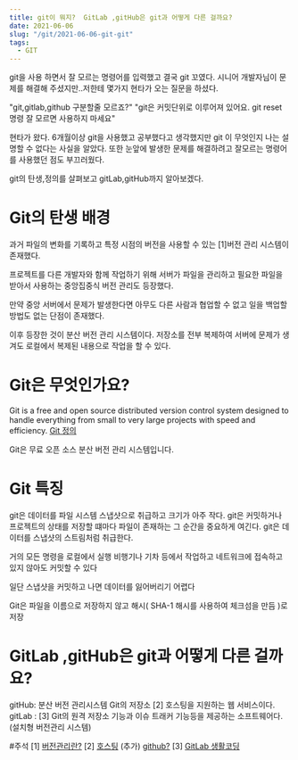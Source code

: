 ```yaml
---
title: git이 뭐지?  GitLab ,gitHub은 git과 어떻게 다른 걸까요?
date: 2021-06-06
slug: "/git/2021-06-06-git-git"
tags:
  - GIT
---
```


git을 사용 하면서 잘 모르는 명령어를 입력했고 결국 git 꼬였다.
시니어 개발자님이 문제를 해결해 주셨지만..저한테 몇가지 현타가 오는 질문을 하셨다.

"git,gitlab,github 구분할줄 모르죠?"
"git은 커밋단위로 이루어져 있어요. git reset 명령 잘 모르면 사용하지 마세요"

현타가 왔다.
6개월이상 git을 사용했고 공부했다고 생각했지만 git 이 무엇인지 나는 설명할 수 없다는 사실을 알았다.
또한 눈앞에 발생한 문제를 해결하려고 잘모르는 명령어를 사용했던 점도 부끄러웠다.

git의 탄생,정의를 살펴보고 gitLab,gitHub까지 알아보겠다.

# Git의 탄생 배경

과거 파일의 변화를 기록하고 특정 시점의 버전을 사용할 수 있는 [1]버전 관리 시스템이 존재했다.

프로젝트를 다른 개발자와 함께 작업하기 위해 서버가 파일을 관리하고 필요한 파일을 받아서 사용하는 중앙집중식 버전 관리도 등장했다.

만약 중앙 서버에서 문제가 발생한다면 아무도 다른 사람과 협업할 수 없고 일을 백업할 방법도 없는 단점이 존재했다.

이후 등장한 것이 분산 버전 관리 시스템이다.
저장소를 전부 복제하여 서버에 문제가 생겨도 로컬에서 복제된 내용으로 작업을 할 수 있다.

# Git은 무엇인가요?

Git is a free and open source distributed version control system
designed to handle everything
from small to very large projects
with speed and efficiency.
[Git 정의](https://git-scm.com/)

Git은 무료 오픈 소스 분산 버전 관리 시스템입니다.

# Git 특징

git은 데이터를 파일 시스템 스냅샷으로 취급하고 크기가 아주 작다.
git은 커밋하거나 프로젝트의 상태를 저장할 떄마다 파일이 존재하는 그 순간을 중요하게 여긴다.
git은 데이터를 스냅샷의 스트림처럼 취급한다.

거의 모든 명령을 로컬에서 실행
비행기나 기차 등에서 작업하고 네트워크에
접속하고 있지 않아도 커밋할 수 있다

일단 스냅샷을 커밋하고 나면 데이터를 잃어버리기 어렵다

Git은 파일을 이름으로 저장하지 않고 해시( SHA-1 해시를 사용하여 체크섬을 만듬 )로 저장

# GitLab ,gitHub은 git과 어떻게 다른 걸까요?

gitHub: 분산 버전 관리시스템 Git의 저장소 [2] 호스팅을 지원하는 웹 서비스이다.
gitLab : [3] Git의 원격 저장소 기능과 이슈 트래커 기능등을 제공하는 소프트웨어다.(설치형 버전관리 시스템)

#주석
[1] [버전관리란?](https://git-scm.com/book/ko/v2/%EC%8B%9C%EC%9E%91%ED%95%98%EA%B8%B0-%EB%B2%84%EC%A0%84-%EA%B4%80%EB%A6%AC%EB%9E%80%3F)
[2] [호스팅](https://namu.wiki/w/%ED%98%B8%EC%8A%A4%ED%8C%85)
(추가) [github?](https://git-scm.com/book/ko/v2/GitHub-%EA%B3%84%EC%A0%95-%EB%A7%8C%EB%93%A4%EA%B3%A0-%EC%84%A4%EC%A0%95%ED%95%98%EA%B8%B0)
[3] [GitLab 생활코딩](https://opentutorials.org/course/785/4933)
